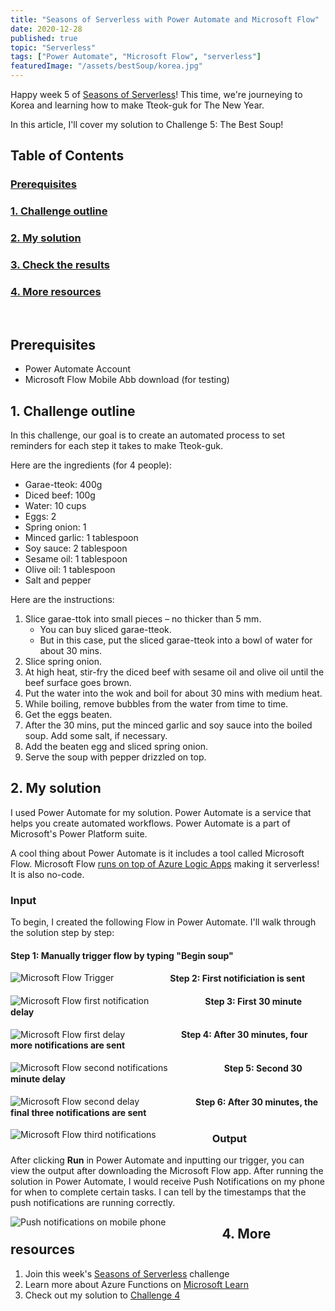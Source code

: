 ```yaml
---
title: "Seasons of Serverless with Power Automate and Microsoft Flow"
date: 2020-12-28
published: true
topic: "Serverless"
tags: ["Power Automate", "Microsoft Flow", "serverless"]
featuredImage: "/assets/bestSoup/korea.jpg"
---
```


Happy week 5 of [Seasons of Serverless](https://github.com/microsoft/Seasons-of-Serverless)! This time, we're journeying to Korea and learning how to make Tteok-guk for The New Year.

In this article, I'll cover my solution to Challenge 5: The Best Soup!

## Table of Contents

### [Prerequisites](#prerequisites)

### [1. Challenge outline](#outline)

### [2. My solution](#solution)

### [3. Check the results](#results)

### [4. More resources](#resources)

<br />

## <a name='prerequisites'>Prerequisites</a>

- Power Automate Account
- Microsoft Flow Mobile Abb download (for testing)

## <a name='outline'>1. Challenge outline</a>

In this challenge, our goal is to create an automated process to set reminders for each step it takes to make Tteok-guk.

Here are the ingredients (for 4 people):

- Garae-tteok: 400g
- Diced beef: 100g
- Water: 10 cups
- Eggs: 2
- Spring onion: 1
- Minced garlic: 1 tablespoon
- Soy sauce: 2 tablespoon
- Sesame oil: 1 tablespoon
- Olive oil: 1 tablespoon
- Salt and pepper

Here are the instructions:

1. Slice garae-ttok into small pieces – no thicker than 5 mm.
   - You can buy sliced garae-tteok.
   - But in this case, put the sliced garae-tteok into a bowl of water for about 30 mins.
2. Slice spring onion.
3. At high heat, stir-fry the diced beef with sesame oil and olive oil until the beef surface goes brown.
4. Put the water into the wok and boil for about 30 mins with medium heat.
5. While boiling, remove bubbles from the water from time to time.
6. Get the eggs beaten.
7. After the 30 mins, put the minced garlic and soy sauce into the boiled soup. Add some salt, if necessary.
8. Add the beaten egg and sliced spring onion.
9. Serve the soup with pepper drizzled on top.

## <a name='solution'>2. My solution</a>

I used Power Automate for my solution. Power Automate is a service that helps you create automated workflows. Power Automate is a part of Microsoft's Power Platform suite.

A cool thing about Power Automate is it includes a tool called Microsoft Flow. Microsoft Flow [runs on top of Azure Logic Apps](https://www.serverless360.com/blog/azure-logic-apps-vs-microsoft-flow#:~:text=While%20Microsoft%20Flow%2C%20runs%20on,are%20some%20differences%20that%20exist.&text=The%20Microsoft%20Flow%20product%20group,PowerApps%2C%20PowerBI%2C%20and%20Dynamics365.) making it serverless! It is also no-code.

### Input

To begin, I created the following Flow in Power Automate. I'll walk through the solution step by step:

#### Step 1: Manually trigger flow by typing "Begin soup"

<img
  src="/assets/bestSoup/trigger.png"
  alt="Microsoft Flow Trigger"
  style="float: left; margin-right: 90px;"
/>

#### Step 2: First notificiation is sent

<img
  src="/assets/bestSoup/notification1.png"
  alt="Microsoft Flow first notification"
  style="float: left; margin-right: 90px;"
/>

#### Step 3: First 30 minute delay

<img
  src="/assets/bestSoup/delay1.png"
  alt="Microsoft Flow first delay"
  style="float: left; margin-right: 90px;"
/>

#### Step 4: After 30 minutes, four more notifications are sent

<img
  src="/assets/bestSoup/notification2.png"
  alt="Microsoft Flow second notifications"
  style="float: left; margin-right: 90px;"
/>

#### Step 5: Second 30 minute delay

<img
  src="/assets/bestSoup/delay2.png"
  alt="Microsoft Flow second delay"
  style="float: left; margin-right: 90px;"
/>

#### Step 6: After 30 minutes, the final three notifications are sent

<img
  src="/assets/bestSoup/notification3.png"
  alt="Microsoft Flow third notifications"
  style="float: left; margin-right: 90px;"
/>

### Output

After clicking **Run** in Power Automate and inputting our trigger, you can view the output after downloading the Microsoft Flow app. After running the solution in Power Automate, I would receive Push Notifications on my phone for when to complete certain tasks. I can tell by the timestamps that the push notifications are running correctly.

<img
  src="/assets/bestSoup/output.gif"
  alt="Push notifications on mobile phone"
  style="float: left; margin-right: 90px;"
/>

## <a name='resources'>4. More resources</a>

1. Join this week's [Seasons of Serverless](<(https://github.com/microsoft/Seasons-of-Serverless)>) challenge
2. Learn more about Azure Functions on [Microsoft Learn](https://docs.microsoft.com/en-us/learn/paths/create-serverless-applications/)
3. Check out my solution to [Challenge 4](https://www.locksleylk.com/2020/bbq//)
